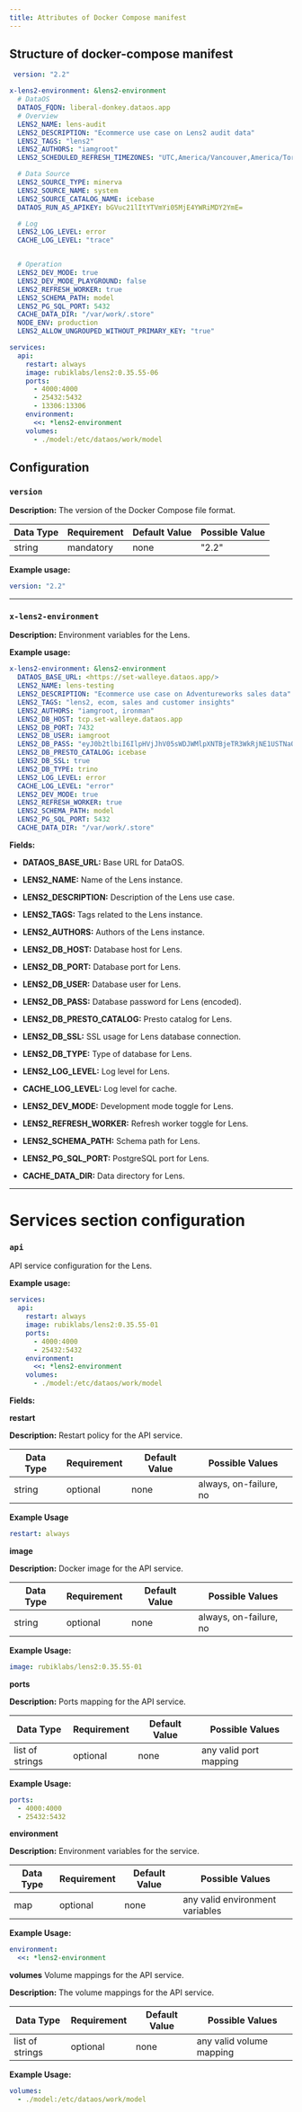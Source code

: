 ```yaml
---
title: Attributes of Docker Compose manifest
---
```


## Structure of docker-compose manifest

```yaml
 version: "2.2"

x-lens2-environment: &lens2-environment
  # DataOS
  DATAOS_FQDN: liberal-donkey.dataos.app
  # Overview
  LENS2_NAME: lens-audit
  LENS2_DESCRIPTION: "Ecommerce use case on Lens2 audit data"
  LENS2_TAGS: "lens2"
  LENS2_AUTHORS: "iamgroot"
  LENS2_SCHEDULED_REFRESH_TIMEZONES: "UTC,America/Vancouver,America/Toronto"

  # Data Source
  LENS2_SOURCE_TYPE: minerva
  LENS2_SOURCE_NAME: system
  LENS2_SOURCE_CATALOG_NAME: icebase
  DATAOS_RUN_AS_APIKEY: bGVuc21lItYTVmYi05MjE4YWRiMDY2YmE=

  # Log
  LENS2_LOG_LEVEL: error
  CACHE_LOG_LEVEL: "trace"


  # Operation
  LENS2_DEV_MODE: true
  LENS2_DEV_MODE_PLAYGROUND: false
  LENS2_REFRESH_WORKER: true
  LENS2_SCHEMA_PATH: model
  LENS2_PG_SQL_PORT: 5432
  CACHE_DATA_DIR: "/var/work/.store"
  NODE_ENV: production
  LENS2_ALLOW_UNGROUPED_WITHOUT_PRIMARY_KEY: "true"

services:
  api:
    restart: always
    image: rubiklabs/lens2:0.35.55-06
    ports:
      - 4000:4000
      - 25432:5432
      - 13306:13306
    environment:
      <<: *lens2-environment   
    volumes:
      - ./model:/etc/dataos/work/model
```

## Configuration

### **`version`**

**Description:** The version of the Docker Compose file format.

| Data Type | Requirement | Default Value | Possible Value |
| --------- | ----------- | ------------- | -------------- |
| string    | mandatory   | none          | "2.2"          |

**Example usage:**

```yaml
version: "2.2"
```

***

### **`x-lens2-environment`**

**Description:** Environment variables for the Lens.

**Example usage:**

```yaml
x-lens2-environment: &lens2-environment
  DATAOS_BASE_URL: <https://set-walleye.dataos.app/>
  LENS2_NAME: lens-testing
  LENS2_DESCRIPTION: "Ecommerce use case on Adventureworks sales data"
  LENS2_TAGS: "lens2, ecom, sales and customer insights"
  LENS2_AUTHORS: "iamgroot, ironman"
  LENS2_DB_HOST: tcp.set-walleye.dataos.app
  LENS2_DB_PORT: 7432
  LENS2_DB_USER: iamgroot
  LENS2_DB_PASS: "eyJ0b2tlbiI6IlpHVjJhV05sWDJWMlpXNTBjeTR3WkRjNE1USTNaQzFoTURKaUxUUmpZamt0WWpZek9DMDBZamMwTTJFME16WXlZekU9IiwgImNsdXN0ZXIiOiJzeXN0ZW0ifQo="
  LENS2_DB_PRESTO_CATALOG: icebase
  LENS2_DB_SSL: true
  LENS2_DB_TYPE: trino
  LENS2_LOG_LEVEL: error
  CACHE_LOG_LEVEL: "error"
  LENS2_DEV_MODE: true
  LENS2_REFRESH_WORKER: true
  LENS2_SCHEMA_PATH: model
  LENS2_PG_SQL_PORT: 5432
  CACHE_DATA_DIR: "/var/work/.store"

```

**Fields:**

* **DATAOS\_BASE\_URL:** Base URL for DataOS.

* **LENS2\_NAME:** Name of the Lens instance.

* **LENS2\_DESCRIPTION:** Description of the Lens use case.

* **LENS2\_TAGS:** Tags related to the Lens instance.

* **LENS2\_AUTHORS:** Authors of the Lens instance.

* **LENS2\_DB\_HOST:** Database host for Lens.

* **LENS2\_DB\_PORT:** Database port for Lens.

* **LENS2\_DB\_USER:** Database user for Lens.

* **LENS2\_DB\_PASS:** Database password for Lens (encoded).

* **LENS2\_DB\_PRESTO\_CATALOG:** Presto catalog for Lens.

* **LENS2\_DB\_SSL:** SSL usage for Lens database connection.

* **LENS2\_DB\_TYPE:** Type of database for Lens.

* **LENS2\_LOG\_LEVEL:** Log level for Lens.

* **CACHE\_LOG\_LEVEL:** Log level for cache.

* **LENS2\_DEV\_MODE:** Development mode toggle for Lens.

* **LENS2\_REFRESH\_WORKER:** Refresh worker toggle for Lens.

* **LENS2\_SCHEMA\_PATH:** Schema path for Lens.

* **LENS2\_PG\_SQL\_PORT:** PostgreSQL port for Lens.

* **CACHE\_DATA\_DIR:** Data directory for Lens.

***

# Services section configuration

### **`api`**

API service configuration for the Lens.

**Example usage:**

```yaml
services:
  api:
    restart: always
    image: rubiklabs/lens2:0.35.55-01 
    ports:
      - 4000:4000
      - 25432:5432
    environment:
      <<: *lens2-environment
    volumes:
      - ./model:/etc/dataos/work/model
```

**Fields:**

**restart**

**Description:** Restart policy for the API service.

| **Data Type** | **Requirement** | **Default Value** | **Possible Values**    |
| ------------- | --------------- | ----------------- | ---------------------- |
| string        | optional        | none              | always, on-failure, no |

**Example Usage**

```yaml
restart: always
```

**image**

**Description:** Docker image for the API service.

| **Data Type** | **Requirement** | **Default Value** | **Possible Values**    |
| ------------- | --------------- | ----------------- | ---------------------- |
| string        | optional        | none              | always, on-failure, no |

**Example Usage:**

```yaml
image: rubiklabs/lens2:0.35.55-01 
```

**ports**

**Description:**  Ports mapping for the API service.

| **Data Type**   | **Requirement** | **Default Value** | **Possible Values**    |
| --------------- | --------------- | ----------------- | ---------------------- |
| list of strings | optional        | none              | any valid port mapping |

**Example Usage:**

```yaml
ports:
  - 4000:4000
  - 25432:5432
```

**environment**

**Description:** Environment variables for the service.

| **Data Type** | **Requirement** | **Default Value** | **Possible Values**             |
| ------------- | --------------- | ----------------- | ------------------------------- |
| map           | optional        | none              | any valid environment variables |

**Example Usage:**

```yaml
environment:
  <<: *lens2-environment
```

**volumes** Volume mappings for the API service.

**Description:** The volume mappings for the API service.

| **Data Type**   | **Requirement** | **Default Value** | **Possible Values**      |
| --------------- | --------------- | ----------------- | ------------------------ |
| list of strings | optional        | none              | any valid volume mapping |

**Example Usage:**

```yaml
volumes:
  - ./model:/etc/dataos/work/model

```
